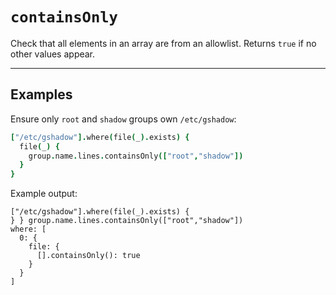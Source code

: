 # `containsOnly`

Check that all elements in an array are from an allowlist. Returns `true` if no other values appear.

---

## Examples

Ensure only `root` and `shadow` groups own `/etc/gshadow`:

```coffee
["/etc/gshadow"].where(file(_).exists) {
  file(_) {
    group.name.lines.containsOnly(["root","shadow"])
  }
}
```

Example output:

```
["/etc/gshadow"].where(file(_).exists) {
} } group.name.lines.containsOnly(["root","shadow"])
where: [
  0: {
    file: {
      [].containsOnly(): true
    }
  }
]
```
